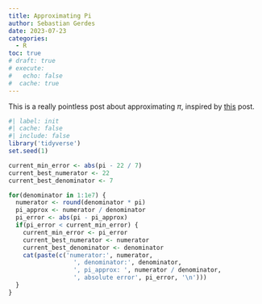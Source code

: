 ```yaml
---
title: Approximating Pi
author: Sebastian Gerdes
date: 2023-07-23
categories:
  - R
toc: true
# draft: true
# execute: 
#   echo: false
#  cache: true
---
```


This is a really pointless post about approximating $\pi$, inspired by [this](https://www.r-bloggers.com/2023/07/happy-pi-approximation-day/) post.

```r
#| label: init
#| cache: false
#| include: false
library('tidyverse')
set.seed(1)
```


```r
current_min_error <- abs(pi - 22 / 7)
current_best_numerator <- 22
current_best_denominator <- 7

for(denominator in 1:1e7) {
  numerator <- round(denominator * pi)
  pi_approx <- numerator / denominator
  pi_error <- abs(pi - pi_approx)
  if(pi_error < current_min_error) {
    current_min_error <- pi_error
    current_best_numerator <- numerator
    current_best_denominator <- denominator
    cat(paste(c('numerator:', numerator, 
                  ', denominator:', denominator, 
                  ', pi_approx: ', numerator / denominator, 
                  ', absolute error', pi_error, '\n')))
  }
}
```

